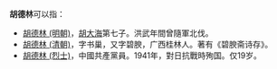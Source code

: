'''胡德林'''可以指：
* [[胡德林_(明朝)|胡德林 (明朝)]]，[[胡大海|胡大海]]第七子。洪武年間曾隨軍北伐。
* [[胡德林_(清朝)|胡德林 (清朝)]]，字书巢，又字碧腴，广西桂林人。著有《碧腴斋诗存》。
* [[胡德林_(烈士)|胡德林 (烈士)]]，中國共產黨員。1941年，對日抗戰時殉国。仅19岁。

{{disambig|Cat=三字胡姓人名消歧义}}